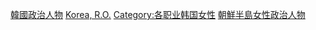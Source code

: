 [[Category:韓國政治人物|]]
[[Category:亚洲各国女性政治人物|Korea, R.O.]]
[[Category:各职业韩国女性|Category:各职业韩国女性]]
[[Category:朝鮮半島女性政治人物|]]